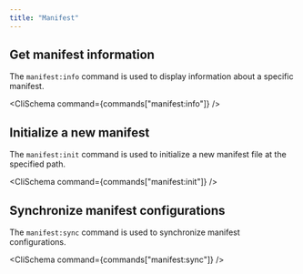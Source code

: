 ```yaml
---
title: "Manifest"
---
```



## Get manifest information

The `manifest:info` command is used to display information about a specific manifest.

<CliSchema command={commands["manifest:info"]} />

## Initialize a new manifest

The `manifest:init` command is used to initialize a new manifest file at the specified path.

<CliSchema command={commands["manifest:init"]} />

## Synchronize manifest configurations

The `manifest:sync` command is used to synchronize manifest configurations.

<CliSchema command={commands["manifest:sync"]} />
